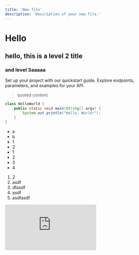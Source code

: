 ```yaml
---
title: 'New file'
description: 'Description of your new file.'
---
```




# Hello

## hello, this is a level 2 title

### and level 3aaaaa

<Columns cols={2}>
  <Card title="Get started">
    Set up your project with our quickstart guide.
  </Card>
  <Card title="API reference">
    Explore endpoints, parameters, and examples for your API.
  </Card>
</Columns>

> quoted content

```java HelloWorld.java icon=java lines
class HelloWorld {
    public static void main(String[] args) {
        System.out.println("Hello, World!");
    }
}
```

- a
- b
- 1
- 2
- 1
- 2
- 3
- 4

1. 2
2. asdf
3. dfasdf
4. asdf
5. asdfasdf

<iframe src="https://www.youtube.com/embed/dQw4w9WgXcQ" title="YouTube video player" frameborder="0" className="w-full aspect-video rounded-xl" allow="accelerometer; autoplay; clipboard-write; encrypted-media; gyroscope; picture-in-picture; web-share" allowfullscreen />